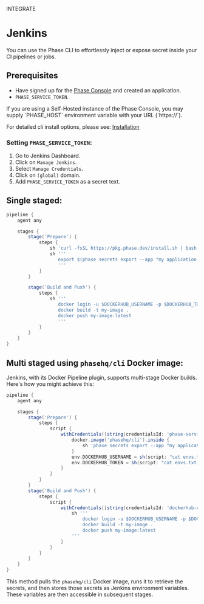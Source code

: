 

<Tag variant="small">INTEGRATE</Tag>

# Jenkins

You can use the Phase CLI to effortlessly inject or expose secret inside your CI pipelines or jobs.

## Prerequisites

- Have signed up for the [Phase Console](https://console.phase.dev) and created an application.
- `PHASE_SERVICE_TOKEN`.

<Note>
  If you are using a Self-Hosted instance of the Phase Console, you may supply
  `PHASE_HOST` environment variable with your URL (`https://<HOST>`).
</Note>

For detailed cli install options, please see: [Installation](/cli/install)

### Setting `PHASE_SERVICE_TOKEN`:

1. Go to Jenkins Dashboard.
2. Click on `Manage Jenkins`.
3. Select `Manage Credentials`.
4. Click on `(global)` domain.
5. Add `PHASE_SERVICE_TOKEN` as a secret text.

## Single staged:

```groovy
pipeline {
    agent any

    stages {
        stage('Prepare') {
            steps {
                sh 'curl -fsSL https://pkg.phase.dev/install.sh | bash'
                sh '''
                   export $(phase secrets export --app "my application name" --env prod DOCKERHUB_USERNAME DOCKERHUB_TOKEN | xargs)
                   '''
            }
        }

        stage('Build and Push') {
            steps {
                sh '''
                   docker login -u $DOCKERHUB_USERNAME -p $DOCKERHUB_TOKEN
                   docker build -t my-image .
                   docker push my-image:latest
                   '''
            }
        }
    }
}
```

## Multi staged using `phasehq/cli` Docker image:

Jenkins, with its Docker Pipeline plugin, supports multi-stage Docker builds. Here's how you might achieve this:

```groovy
pipeline {
    agent any

    stages {
        stage('Prepare') {
            steps {
                script {
                    withCredentials([string(credentialsId: 'phase-service-token', variable: 'PHASE_SERVICE_TOKEN')]) {
                        docker.image('phasehq/cli').inside {
                            sh 'phase secrets export --app "my application name" --env prod DOCKERHUB_USERNAME DOCKERHUB_TOKEN > envs.txt'
                        }
                        env.DOCKERHUB_USERNAME = sh(script: "cat envs.txt | grep DOCKERHUB_USERNAME | cut -d '=' -f2", returnStdout: true).trim()
                        env.DOCKERHUB_TOKEN = sh(script: "cat envs.txt | grep DOCKERHUB_TOKEN | cut -d '=' -f2", returnStdout: true).trim()
                    }
                }
            }
        }
        stage('Build and Push') {
            steps {
                script {
                    withCredentials([string(credentialsId: 'dockerhub-username', variable: 'DOCKERHUB_USERNAME'), string(credentialsId: 'dockerhub-token', variable: 'DOCKERHUB_TOKEN')]) {
                        sh '''
                            docker login -u $DOCKERHUB_USERNAME -p $DOCKERHUB_TOKEN
                            docker build -t my-image .
                            docker push my-image:latest
                        '''
                    }
                }
            }
        }
    }
}
```

This method pulls the `phasehq/cli` Docker image, runs it to retrieve the secrets, and then stores those secrets as Jenkins environment variables. These variables are then accessible in subsequent stages.
